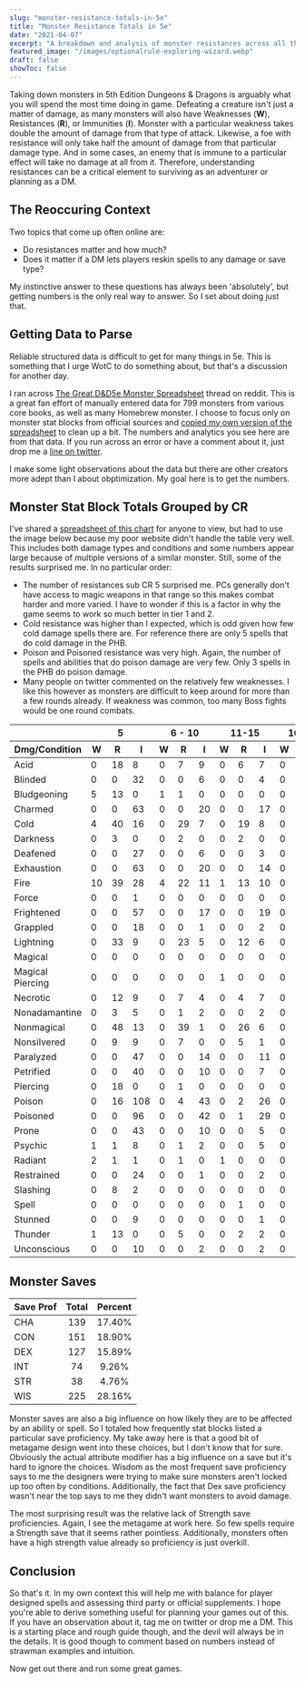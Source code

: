 ```yaml
---
slug: "monster-resistance-totals-in-5e"
title: "Monster Resistance Totals in 5e"
date: "2021-04-07"
excerpt: "A breakdown and analysis of monster resistances across all the 5th edition monster statblocks."
featured_image: "/images/optionalrule-exploring-wizard.webp"
draft: false
showToc: false
---
```


Taking down monsters in 5th Edition Dungeons & Dragons is arguably what you will spend the most time doing in game. Defeating a creature isn't just a matter of damage, as many monsters will also have Weaknesses (**W**), Resistances (**R**), or Immunities (**I**). Monster with a particular weakness takes double the amount of damage from that type of attack. Likewise, a foe with resistance will only take half the amount of damage from that particular damage type. And in some cases, an enemy that is immune to a particular effect will take no damage at all from it. Therefore, understanding resistances can be a critical element to surviving as an adventurer or planning as a DM. 

## The Reoccuring Context 

Two topics that come up often online are:

  * Do resistances matter and how much? 
  * Does it matter if a DM lets players reskin spells to any damage or save type?

My instinctive answer to these questions has always been 'absolutely', but getting numbers is the only real way to answer. So I set about doing just that.

## Getting Data to Parse

Reliable structured data is difficult to get for many things in 5e. This is something that I urge WotC to do something about, but that's a discussion for another day.

I ran across [The Great D&D5e Monster Spreadsheet](https://www.reddit.com/r/UnearthedArcana/comments/8zvr6s/the_great_dd5e_monster_spreadsheet/) thread on reddit. This is a great fan effort of manually entered data for 799 monsters from various core books, as well as many Homebrew monster. I choose to focus only on monster stat blocks from official sources and [copied my own version of the spreadsheet](https://docs.google.com/spreadsheets/d/1sx7Cc94yHu3UPjHf0uv1mHA8IoVyTxB4UWqGyLmUm6g/edit?usp=sharing) to clean up a bit. The numbers and analytics you see here are from that data. If you run across an error or have a comment about it, just drop me a [line on twitter](https://www.twitter.com/optionalrule).

I make some light observations about the data but there are other creators more adept than I about obptimization. My goal here is to get the numbers.

## Monster Stat Block Totals Grouped by CR

I've shared a [spreadsheet of this chart](https://docs.google.com/spreadsheets/d/1O2dyuRcBcMojO7cCwT5kHKRAK0AMenAQpCmazgCEn38/edit?usp=sharing) for anyone to view, but had to use the image below because my poor website didn't handle the table very well. This includes both damage types and conditions and some numbers appear large because of multiple versions of a similar monster. Still, some of the results surprised me. In no particular order:

  * The number of resistances sub CR 5 surprised me. PCs generally don't have access to magic weapons in that range so this makes combat harder and more varied. I have to wonder if this is a factor in why the game seems to work so much better in tier 1 and 2.
  * Cold resistance was higher than I expected, which is odd given how few cold damage spells there are. For reference there are only 5 spells that do cold damage in the PHB.
  * Poison and Poisoned resistance was very high. Again, the number of spells and abilities that do poison damage are very few. Only 3 spells in the PHB do poison damage.
  * Many people on twitter commented on the relatively few weaknesses. I like this however as monsters are difficult to keep around for more than a few rounds already. If weakness was common, too many Boss fights would be one round combats.

<table>
   <thead>
      <tr>
         <th> </th>
         <th colspan="3">5</th>
         <th colspan="3">6 - 10</th>
         <th colspan="3">11-15</th>
         <th colspan="3">16 - 20</th>
         <th colspan="3">20 </th>
         <th colspan="3">Totals</th>
      </tr>
      <tr>
         <th>Dmg/Condition</th>
         <th>W</th>
         <th>R</th>
         <th>I</th>
         <th>W</th>
         <th>R</th>
         <th>I</th>
         <th>W</th>
         <th>R</th>
         <th>I</th>
         <th>W</th>
         <th>R</th>
         <th>I</th>
         <th>W</th>
         <th>R</th>
         <th>I</th>
         <th>W</th>
         <th>R</th>
         <th>I</th>
      </tr>
   </thead>
   <tbody>
   <tr>
      <td>Acid</td>
      <td>0</td>
      <td>18</td>
      <td>8</td>
      <td>0</td>
      <td>7</td>
      <td>9</td>
      <td>0</td>
      <td>6</td>
      <td>7</td>
      <td>0</td>
      <td>1</td>
      <td>2</td>
      <td>0</td>
      <td>0</td>
      <td>3</td>
      <td>0</td>
      <td>32</td>
      <td>29</td>
   </tr>
   <tr>
      <td>Blinded</td>
      <td>0</td>
      <td>0</td>
      <td>32</td>
      <td>0</td>
      <td>0</td>
      <td>6</td>
      <td>0</td>
      <td>0</td>
      <td>4</td>
      <td>0</td>
      <td>0</td>
      <td>0</td>
      <td>0</td>
      <td>0</td>
      <td>3</td>
      <td>0</td>
      <td>0</td>
      <td>45</td>
   </tr>
   <tr>
      <td>Bludgeoning</td>
      <td>5</td>
      <td>13</td>
      <td>0</td>
      <td>1</td>
      <td>1</td>
      <td>0</td>
      <td>0</td>
      <td>0</td>
      <td>0</td>
      <td>0</td>
      <td>0</td>
      <td>0</td>
      <td>0</td>
      <td>0</td>
      <td>0</td>
      <td>6</td>
      <td>14</td>
      <td>0</td>
   </tr>
   <tr>
      <td>Charmed</td>
      <td>0</td>
      <td>0</td>
      <td>63</td>
      <td>0</td>
      <td>0</td>
      <td>20</td>
      <td>0</td>
      <td>0</td>
      <td>17</td>
      <td>0</td>
      <td>0</td>
      <td>16</td>
      <td>0</td>
      <td>0</td>
      <td>19</td>
      <td>0</td>
      <td>0</td>
      <td>135</td>
   </tr>
   <tr>
      <td>Cold</td>
      <td>4</td>
      <td>40</td>
      <td>16</td>
      <td>0</td>
      <td>29</td>
      <td>7</td>
      <td>0</td>
      <td>19</td>
      <td>8</td>
      <td>0</td>
      <td>16</td>
      <td>3</td>
      <td>0</td>
      <td>15</td>
      <td>3</td>
      <td>4</td>
      <td>119</td>
      <td>37</td>
   </tr>
   <tr>
      <td>Darkness</td>
      <td>0</td>
      <td>3</td>
      <td>0</td>
      <td>0</td>
      <td>2</td>
      <td>0</td>
      <td>0</td>
      <td>2</td>
      <td>0</td>
      <td>0</td>
      <td>0</td>
      <td>0</td>
      <td>0</td>
      <td>0</td>
      <td>0</td>
      <td>0</td>
      <td>7</td>
      <td>0</td>
   </tr>
   <tr>
      <td>Deafened</td>
      <td>0</td>
      <td>0</td>
      <td>27</td>
      <td>0</td>
      <td>0</td>
      <td>6</td>
      <td>0</td>
      <td>0</td>
      <td>3</td>
      <td>0</td>
      <td>0</td>
      <td>2</td>
      <td>0</td>
      <td>0</td>
      <td>3</td>
      <td>0</td>
      <td>0</td>
      <td>41</td>
   </tr>
   <tr>
      <td>Exhaustion</td>
      <td>0</td>
      <td>0</td>
      <td>63</td>
      <td>0</td>
      <td>0</td>
      <td>20</td>
      <td>0</td>
      <td>0</td>
      <td>14</td>
      <td>0</td>
      <td>0</td>
      <td>11</td>
      <td>0</td>
      <td>0</td>
      <td>19</td>
      <td>0</td>
      <td>0</td>
      <td>127</td>
   </tr>
   <tr>
      <td>Fire</td>
      <td>10</td>
      <td>39</td>
      <td>28</td>
      <td>4</td>
      <td>22</td>
      <td>11</td>
      <td>1</td>
      <td>13</td>
      <td>10</td>
      <td>0</td>
      <td>7</td>
      <td>13</td>
      <td>0</td>
      <td>11</td>
      <td>7</td>
      <td>15</td>
      <td>92</td>
      <td>69</td>
   </tr>
   <tr>
      <td>Force</td>
      <td>0</td>
      <td>0</td>
      <td>1</td>
      <td>0</td>
      <td>0</td>
      <td>0</td>
      <td>0</td>
      <td>0</td>
      <td>0</td>
      <td>0</td>
      <td>0</td>
      <td>0</td>
      <td>0</td>
      <td>0</td>
      <td>0</td>
      <td>0</td>
      <td>0</td>
      <td>1</td>
   </tr>
   <tr>
      <td>Frightened</td>
      <td>0</td>
      <td>0</td>
      <td>57</td>
      <td>0</td>
      <td>0</td>
      <td>17</td>
      <td>0</td>
      <td>0</td>
      <td>19</td>
      <td>0</td>
      <td>0</td>
      <td>15</td>
      <td>0</td>
      <td>0</td>
      <td>20</td>
      <td>0</td>
      <td>0</td>
      <td>128</td>
   </tr>
   <tr>
      <td>Grappled</td>
      <td>0</td>
      <td>0</td>
      <td>18</td>
      <td>0</td>
      <td>0</td>
      <td>1</td>
      <td>0</td>
      <td>0</td>
      <td>2</td>
      <td>0</td>
      <td>0</td>
      <td>3</td>
      <td>0</td>
      <td>0</td>
      <td>3</td>
      <td>0</td>
      <td>0</td>
      <td>27</td>
   </tr>
   <tr>
      <td>Lightning</td>
      <td>0</td>
      <td>33</td>
      <td>9</td>
      <td>0</td>
      <td>23</td>
      <td>5</td>
      <td>0</td>
      <td>12</td>
      <td>6</td>
      <td>0</td>
      <td>7</td>
      <td>4</td>
      <td>0</td>
      <td>12</td>
      <td>5</td>
      <td>0</td>
      <td>87</td>
      <td>29</td>
   </tr>
   <tr>
      <td>Magical</td>
      <td>0</td>
      <td>0</td>
      <td>0</td>
      <td>0</td>
      <td>0</td>
      <td>0</td>
      <td>0</td>
      <td>0</td>
      <td>0</td>
      <td>0</td>
      <td>1</td>
      <td>0</td>
      <td>0</td>
      <td>0</td>
      <td>0</td>
      <td>0</td>
      <td>1</td>
      <td>0</td>
   </tr>
   <tr>
      <td>Magical Piercing</td>
      <td>0</td>
      <td>0</td>
      <td>0</td>
      <td>0</td>
      <td>0</td>
      <td>0</td>
      <td>1</td>
      <td>0</td>
      <td>0</td>
      <td>0</td>
      <td>0</td>
      <td>0</td>
      <td>0</td>
      <td>0</td>
      <td>0</td>
      <td>1</td>
      <td>0</td>
      <td>0</td>
   </tr>
   <tr>
      <td>Necrotic</td>
      <td>0</td>
      <td>12</td>
      <td>9</td>
      <td>0</td>
      <td>7</td>
      <td>4</td>
      <td>0</td>
      <td>4</td>
      <td>7</td>
      <td>0</td>
      <td>1</td>
      <td>3</td>
      <td>0</td>
      <td>2</td>
      <td>3</td>
      <td>0</td>
      <td>26</td>
      <td>26</td>
   </tr>
   <tr>
      <td>Nonadamantine</td>
      <td>0</td>
      <td>3</td>
      <td>5</td>
      <td>0</td>
      <td>1</td>
      <td>2</td>
      <td>0</td>
      <td>0</td>
      <td>2</td>
      <td>0</td>
      <td>0</td>
      <td>1</td>
      <td>0</td>
      <td>0</td>
      <td>0</td>
      <td>0</td>
      <td>4</td>
      <td>10</td>
   </tr>
   <tr>
      <td>Nonmagical</td>
      <td>0</td>
      <td>48</td>
      <td>13</td>
      <td>0</td>
      <td>39</td>
      <td>1</td>
      <td>0</td>
      <td>26</td>
      <td>6</td>
      <td>0</td>
      <td>21</td>
      <td>3</td>
      <td>0</td>
      <td>10</td>
      <td>14</td>
      <td>0</td>
      <td>144</td>
      <td>37</td>
   </tr>
   <tr>
      <td>Nonsilvered</td>
      <td>0</td>
      <td>9</td>
      <td>9</td>
      <td>0</td>
      <td>7</td>
      <td>0</td>
      <td>0</td>
      <td>5</td>
      <td>1</td>
      <td>0</td>
      <td>7</td>
      <td>0</td>
      <td>0</td>
      <td>4</td>
      <td>0</td>
      <td>0</td>
      <td>32</td>
      <td>10</td>
   </tr>
   <tr>
      <td>Paralyzed</td>
      <td>0</td>
      <td>0</td>
      <td>47</td>
      <td>0</td>
      <td>0</td>
      <td>14</td>
      <td>0</td>
      <td>0</td>
      <td>11</td>
      <td>0</td>
      <td>0</td>
      <td>12</td>
      <td>0</td>
      <td>0</td>
      <td>9</td>
      <td>0</td>
      <td>0</td>
      <td>93</td>
   </tr>
   <tr>
      <td>Petrified</td>
      <td>0</td>
      <td>0</td>
      <td>40</td>
      <td>0</td>
      <td>0</td>
      <td>10</td>
      <td>0</td>
      <td>0</td>
      <td>7</td>
      <td>0</td>
      <td>0</td>
      <td>11</td>
      <td>0</td>
      <td>0</td>
      <td>5</td>
      <td>0</td>
      <td>0</td>
      <td>73</td>
   </tr>
   <tr>
      <td>Piercing</td>
      <td>0</td>
      <td>18</td>
      <td>0</td>
      <td>0</td>
      <td>1</td>
      <td>0</td>
      <td>0</td>
      <td>0</td>
      <td>0</td>
      <td>0</td>
      <td>0</td>
      <td>0</td>
      <td>0</td>
      <td>0</td>
      <td>0</td>
      <td>0</td>
      <td>19</td>
      <td>0</td>
   </tr>
   <tr>
      <td>Poison</td>
      <td>0</td>
      <td>16</td>
      <td>108</td>
      <td>0</td>
      <td>4</td>
      <td>43</td>
      <td>0</td>
      <td>2</td>
      <td>26</td>
      <td>0</td>
      <td>1</td>
      <td>21</td>
      <td>0</td>
      <td>0</td>
      <td>22</td>
      <td>0</td>
      <td>23</td>
      <td>220</td>
   </tr>
   <tr>
      <td>Poisoned</td>
      <td>0</td>
      <td>0</td>
      <td>96</td>
      <td>0</td>
      <td>0</td>
      <td>42</td>
      <td>0</td>
      <td>1</td>
      <td>29</td>
      <td>0</td>
      <td>1</td>
      <td>23</td>
      <td>0</td>
      <td>0</td>
      <td>22</td>
      <td>0</td>
      <td>2</td>
      <td>212</td>
   </tr>
   <tr>
      <td>Prone</td>
      <td>0</td>
      <td>0</td>
      <td>43</td>
      <td>0</td>
      <td>0</td>
      <td>10</td>
      <td>0</td>
      <td>0</td>
      <td>5</td>
      <td>0</td>
      <td>0</td>
      <td>8</td>
      <td>0</td>
      <td>0</td>
      <td>4</td>
      <td>0</td>
      <td>0</td>
      <td>70</td>
   </tr>
   <tr>
      <td>Psychic</td>
      <td>1</td>
      <td>1</td>
      <td>8</td>
      <td>0</td>
      <td>1</td>
      <td>2</td>
      <td>0</td>
      <td>0</td>
      <td>5</td>
      <td>0</td>
      <td>1</td>
      <td>5</td>
      <td>0</td>
      <td>0</td>
      <td>0</td>
      <td>1</td>
      <td>3</td>
      <td>20</td>
   </tr>
   <tr>
      <td>Radiant</td>
      <td>2</td>
      <td>1</td>
      <td>1</td>
      <td>0</td>
      <td>1</td>
      <td>0</td>
      <td>1</td>
      <td>0</td>
      <td>0</td>
      <td>0</td>
      <td>1</td>
      <td>0</td>
      <td>0</td>
      <td>2</td>
      <td>0</td>
      <td>3</td>
      <td>5</td>
      <td>1</td>
   </tr>
   <tr>
      <td>Restrained</td>
      <td>0</td>
      <td>0</td>
      <td>24</td>
      <td>0</td>
      <td>0</td>
      <td>1</td>
      <td>0</td>
      <td>0</td>
      <td>2</td>
      <td>0</td>
      <td>0</td>
      <td>7</td>
      <td>0</td>
      <td>0</td>
      <td>3</td>
      <td>0</td>
      <td>0</td>
      <td>37</td>
   </tr>
   <tr>
      <td>Slashing</td>
      <td>0</td>
      <td>8</td>
      <td>2</td>
      <td>0</td>
      <td>0</td>
      <td>0</td>
      <td>0</td>
      <td>0</td>
      <td>0</td>
      <td>0</td>
      <td>0</td>
      <td>0</td>
      <td>0</td>
      <td>0</td>
      <td>0</td>
      <td>0</td>
      <td>8</td>
      <td>2</td>
   </tr>
   <tr>
      <td>Spell</td>
      <td>0</td>
      <td>0</td>
      <td>0</td>
      <td>0</td>
      <td>0</td>
      <td>0</td>
      <td>0</td>
      <td>1</td>
      <td>0</td>
      <td>0</td>
      <td>0</td>
      <td>0</td>
      <td>0</td>
      <td>0</td>
      <td>0</td>
      <td>0</td>
      <td>1</td>
      <td>0</td>
   </tr>
   <tr>
      <td>Stunned</td>
      <td>0</td>
      <td>0</td>
      <td>9</td>
      <td>0</td>
      <td>0</td>
      <td>0</td>
      <td>0</td>
      <td>0</td>
      <td>1</td>
      <td>0</td>
      <td>0</td>
      <td>4</td>
      <td>0</td>
      <td>0</td>
      <td>6</td>
      <td>0</td>
      <td>0</td>
      <td>20</td>
   </tr>
   <tr>
      <td>Thunder</td>
      <td>1</td>
      <td>13</td>
      <td>0</td>
      <td>0</td>
      <td>5</td>
      <td>0</td>
      <td>0</td>
      <td>2</td>
      <td>2</td>
      <td>0</td>
      <td>2</td>
      <td>2</td>
      <td>1</td>
      <td>0</td>
      <td>1</td>
      <td>2</td>
      <td>22</td>
      <td>5</td>
   </tr>
   <tr>
      <td>Unconscious</td>
      <td>0</td>
      <td>0</td>
      <td>10</td>
      <td>0</td>
      <td>0</td>
      <td>2</td>
      <td>0</td>
      <td>0</td>
      <td>2</td>
      <td>0</td>
      <td>0</td>
      <td>1</td>
      <td>0</td>
      <td>0</td>
      <td>2</td>
      <td>0</td>
      <td>0</td>
      <td>17</td>
   </tr>
   </tbody>
</table>

## Monster Saves

| Save Prof | Total | Percent |
| --------- | :---: | :-----: |
| CHA       | 139   | 17.40%  |
| CON       | 151   | 18.90%  |
| DEX       | 127   | 15.89%  |
| INT       | 74    | 9.26%   |
| STR       | 38    | 4.76%   |
| WIS       | 225   | 28.16%  |


Monster saves are also a big influence on how likely they are to be affected by an ability or spell. So I totaled how frequently stat blocks listed a particular save proficiency. My take away here is that a good bit of metagame design went into these choices, but I don't know that for sure. Obviously the actual attribute modifier has a big influence on a save but it's hard to ignore the choices. Wisdom as the most frequent save proficiency says to me the designers were trying to make sure monsters aren't locked up too often by conditions. Additionally, the fact that Dex save proficiency wasn't near the top says to me they didn't want monsters to avoid damage. 

The most surprising result was the relative lack of Strength save proficiencies. Again, I see the metagame at work here. So few spells require a Strength save that it seems rather pointless. Additionally, monsters often have a high strength value already so proficiency is just overkill.

## Conclusion

So that's it. In my own context this will help me with balance for player designed spells and assessing third party or official supplements. I hope you're able to derive something useful for planning your games out of this. If you have an observation about it, tag me on twitter or drop me a DM. This is a starting place and rough guide though, and the devil will always be in the details. It is good though to comment based on numbers instead of strawman examples and intuition.

Now get out there and run some great games.